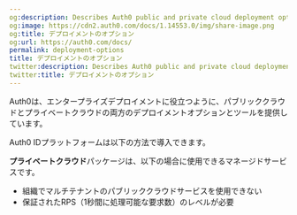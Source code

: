 ```yaml
---
og:description: Describes Auth0 public and private cloud deployment options.
og:image: https://cdn2.auth0.com/docs/1.14553.0/img/share-image.png
og:title: デプロイメントのオプション
og:url: https://auth0.com/docs/
permalink: deployment-options
title: デプロイメントのオプション
twitter:description: Describes Auth0 public and private cloud deployment options.
twitter:title: デプロイメントのオプション
---
```


Auth0は、エンタープライズデプロイメントに役立つように、パブリッククラウドとプライベートクラウドの両方のデプロイメントオプションとツールを提供しています。

Auth0 IDプラットフォームは以下の方法で導入できます。



**プライベートクラウド**パッケージは、以下の場合に使用できるマネージドサービスです。

* 組織でマルチテナントのパブリッククラウドサービスを使用できない
* 保証されたRPS（1秒間に処理可能な要求数）のレベルが必要